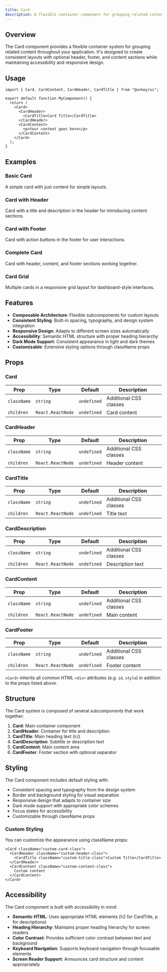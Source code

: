 ```yaml
---
title: Card
description: A flexible container component for grouping related content with optional header, footer, and content sections for consistent layouts.
---
```


## Overview

The Card component provides a flexible container system for grouping related content throughout your application. It's designed to create consistent layouts with optional header, footer, and content sections while maintaining accessibility and responsive design.

## Usage

```tsx
import { Card, CardContent, CardHeader, CardTitle } from "@unkey/ui";

export default function MyComponent() {
  return (
    <Card>
      <CardHeader>
        <CardTitle>Card Title</CardTitle>
      </CardHeader>
      <CardContent>
        <p>Your content goes here</p>
      </CardContent>
    </Card>
  );
}
```

## Examples

### Basic Card

A simple card with just content for simple layouts.

<BasicCard />

### Card with Header

Card with a title and description in the header for introducing content sections.

<CardWithHeader />

### Card with Footer

Card with action buttons in the footer for user interactions.

<CardWithFooter />

### Complete Card

Card with header, content, and footer sections working together.

<CompleteCard />

### Card Grid

Multiple cards in a responsive grid layout for dashboard-style interfaces.

<CardGrid />

## Features

- **Composable Architecture**: Flexible subcomponents for custom layouts
- **Consistent Styling**: Built-in spacing, typography, and design system integration
- **Responsive Design**: Adapts to different screen sizes automatically
- **Accessibility**: Semantic HTML structure with proper heading hierarchy
- **Dark Mode Support**: Consistent appearance in light and dark themes
- **Customizable**: Extensive styling options through className props

## Props

### Card

| Prop | Type | Default | Description |
|------|------|---------|-------------|
| `className` | `string` | `undefined` | Additional CSS classes |
| `children` | `React.ReactNode` | `undefined` | Card content |

### CardHeader

| Prop | Type | Default | Description |
|------|------|---------|-------------|
| `className` | `string` | `undefined` | Additional CSS classes |
| `children` | `React.ReactNode` | `undefined` | Header content |

### CardTitle

| Prop | Type | Default | Description |
|------|------|---------|-------------|
| `className` | `string` | `undefined` | Additional CSS classes |
| `children` | `React.ReactNode` | `undefined` | Title text |

### CardDescription

| Prop | Type | Default | Description |
|------|------|---------|-------------|
| `className` | `string` | `undefined` | Additional CSS classes |
| `children` | `React.ReactNode` | `undefined` | Description text |

### CardContent

| Prop | Type | Default | Description |
|------|------|---------|-------------|
| `className` | `string` | `undefined` | Additional CSS classes |
| `children` | `React.ReactNode` | `undefined` | Main content |

### CardFooter

| Prop | Type | Default | Description |
|------|------|---------|-------------|
| `className` | `string` | `undefined` | Additional CSS classes |
| `children` | `React.ReactNode` | `undefined` | Footer content |

`<Card>` inherits all common HTML `<div>` attributes (e.g. `id`, `style`) in addition to the props listed above.

## Structure

The Card system is composed of several subcomponents that work together:

1. **Card**: Main container component  
2. **CardHeader**: Container for title and description  
3. **CardTitle**: Main heading text (`h2`)  
4. **CardDescription**: Subtitle or description text  
5. **CardContent**: Main content area  
6. **CardFooter**: Footer section with optional separator

## Styling

The Card component includes default styling with:

- Consistent spacing and typography from the design system
- Border and background styling for visual separation
- Responsive design that adapts to container size
- Dark mode support with appropriate color schemes
- Focus states for accessibility
- Customizable through className props

### Custom Styling

You can customize the appearance using className props:

```tsx
<Card className="custom-card-class">
  <CardHeader className="custom-header-class">
    <CardTitle className="custom-title-class">Custom Title</CardTitle>
  </CardHeader>
  <CardContent className="custom-content-class">
    Custom content
  </CardContent>
</Card>
```

## Accessibility

The Card component is built with accessibility in mind:

- **Semantic HTML**: Uses appropriate HTML elements (h2 for CardTitle, p for descriptions)
- **Heading Hierarchy**: Maintains proper heading hierarchy for screen readers
- **Color Contrast**: Provides sufficient color contrast between text and background
- **Keyboard Navigation**: Supports keyboard navigation through focusable elements
- **Screen Reader Support**: Announces card structure and content appropriately